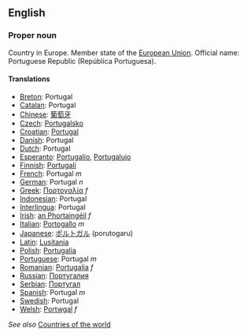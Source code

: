 ==English==

===Proper noun===

Country in Europe. Member state of the [[European Union]]. Official name: Portuguese Republic (República Portuguesa).

====Translations====

*[[Breton]]: Portugal
*[[Catalan]]: Portugal
*[[Chinese]]: [[葡萄牙]]
*[[Czech]]: [[Portugalsko]]
*[[Croatian]]: [[Portugal]]
*[[Danish]]: Portugal
*[[Dutch]]: Portugal
*[[Esperanto]]: [[Portugalio]], [[Portugalujo]]
*[[Finnish]]: [[Portugali]]
*[[French]]: Portugal ''m''
*[[German]]: Portugal ''n''
*[[Greek]]: [[Πορτογαλία]] ''f''
*[[Indonesian]]: Portugal
*[[Interlingua]]: Portugal
*[[Irish]]: [[an Phortaingéil]] ''f''
*[[Italian]]: [[Portogallo]] ''m''
*[[Japanese]]: [[ポルトガル]] (porutogaru)
*[[Latin]]: [[Lusitania]]
*[[Polish]]: [[Portugalia]]
*[[Portuguese]]: Portugal ''m''
*[[Romanian]]: [[Portugalia]] ''f''
*[[Russian]]: [[Португалия]]
*[[Serbian]]: [[Португал]]
*[[Spanish]]: Portugal ''m''
*[[Swedish]]: Portugal
*[[Welsh]]: [[Portwgal]] ''f''

''See also'' [[Countries of the world]]